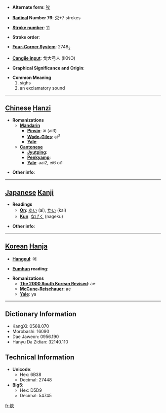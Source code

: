 * '''Alternate form''': [[唉]]

* '''[[Wiktionary:Chinese radical index| Radical]] Number 76''': [[Wiktionary:Chinese radical index 欠|欠]]+7 strokes

* '''[[Wiktionary:Chinese total strokes index|Stroke number]]''': [[Wiktionary:Chinese total strokes index 11|11]]

* '''Stroke order''': 

* '''[[Wiktionary:Chinese four corner index|Four-Corner System]]''': 2748<sub>2</sub>

* '''[[Wiktionary:Chinese Cangjie index|Cangjie input]]''': 戈大弓人 (IKNO)

* '''Graphical Significance and Origin''': 

* '''Common Meaning'''
*#sighs
*# an exclamatory sound


----

== [[Chinese]] [[Hanzi]] ==

* '''Romanizations'''
** '''[[Mandarin]]'''
*** '''[[Pinyin]]''': ǎi (ai3)
*** '''[[Wade-Giles]]''': ai<sup>3</sup>
*** '''[[Yale]]''': 
** '''[[Cantonese]]'''
*** '''[[Jyutping]]''':
*** '''[[Penkyamp]]''': 
*** '''[[Yale]]''': aai2, ei6 oi1

* '''Other info''': 

----

== [[Japanese]] [[Kanji]] ==

* '''Readings'''
** '''[[On]]''': [[あい]] (ai), [[かい]] (kai)
** '''[[Kun]]''': [[なげく]] (nageku)

* '''Other info''':  

----

== [[Korean]] [[Hanja]] ==

* '''[[Hangeul]]''': 애

* '''[[Eumhun]] reading''': 

* '''Romanizations'''
** '''[[The 2000 South Korean Revised Romanization|The 2000 South Korean Revised]]''': ae
** '''[[McCune-Reischauer]]''': ae
** '''[[Yale]]''': ya

----

== Dictionary Information ==

* KangXi: 0568.070
* Morobashi: 16090
* Dae Jaweon: 0956.190
* Hanyu Da Zidian: 32140.110

== Technical Information ==

* '''Unicode''':
** Hex: 6B38
** Decimal: 27448
* '''Big5''':
** Hex: D5D9
** Decimal: 54745

[[fr:欸]]